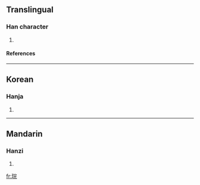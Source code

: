==Translingual==
===Han character===
{{Han char|rn=96|rad=玉|as=07|sn=11|four=|canj=一土十一山 (MGJMU)}}
# {{defn|Han|sort=玉07}}
====References====
{{Han ref|kx=0733.151|dj=1146.051|hdz=21118.101|uh=7413|ud=29715}}

----
==Korean==
===Hanja===
{{ko-hanja|hangeul=완|eumhun=|rv=wan|mr=wan|y=wan}}
# {{defn|Korean}}

----
==Mandarin==
===Hanzi===
{{cmn-hanzi|pin=[[wán]] (wan2)|wg=wan<sup>2</sup>}}
# {{defn|Mandarin}}

[[fr:琓]]